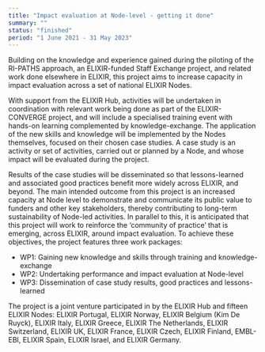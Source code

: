 ```yaml
---
title: "Impact evaluation at Node-level - getting it done"
summary: ""
status: "finished"
period: "1 June 2021 - 31 May 2023"
---
```


Building on the knowledge and experience gained during the piloting of the RI-PATHS approach, an ELIXIR-funded Staff Exchange project, and related work done elsewhere in ELIXIR, this project aims to increase capacity in impact evaluation across a set of national ELIXIR Nodes.

With support from the ELIXIR Hub, activities will be undertaken in coordination with relevant work being done as part of the ELIXIR-CONVERGE project, and will include a specialised training event with hands-on learning complemented by knowledge-exchange. The application of the new skills and knowledge will be implemented by the Nodes themselves, focused on their chosen case studies. A case study is an activity or set of activities, carried out or planned by a Node, and whose impact will be evaluated during the project.

Results of the case studies will be disseminated so that lessons-learned and associated good practices benefit more widely across ELIXIR, and beyond. The main intended outcome from this project is an increased capacity at Node level to demonstrate and communicate its public value to funders and other key stakeholders, thereby contributing to long-term sustainability of Node-led activities. In parallel to this, it is anticipated that this project will work to reinforce the ‘community of practice’ that is emerging, across ELIXIR, around impact evaluation. To achieve these objectives, the project features three work packages:

- WP1: Gaining new knowledge and skills through training and knowledge-exchange
- WP2: Undertaking performance and impact evaluation at Node-level
- WP3: Dissemination of case study results, good practices and lessons-learned

The project is a joint venture participated in by the ELIXIR Hub and fifteen ELIXIR Nodes: ELIXIR Portugal, ELIXIR Norway, ELIXIR Belgium (Kim De Ruyck), ELIXIR Italy, ELIXIR Greece, ELIXIR The Netherlands, ELIXIR Switzerland, ELIXIR UK, ELIXIR France, ELIXIR Czech, ELIXIR Finland, EMBL-EBI, ELIXIR Spain, ELIXIR Israel, and ELIXIR Germany.
